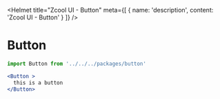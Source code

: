 
<Helmet
  title="Zcool UI - Button"
  meta={[
    {
      name: 'description',
      content: 'Zcool UI - Button'
    }
  ]}
/>

# Button

```js
import Button from '../../../packages/button'
```

```.jsx
<Button >
  this is a button
</Button>
```
